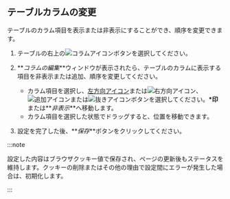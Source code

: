 ## テーブルカラムの変更

テーブルのカラム項目を表示または非表示にすることができ、順序を変更できます。

1.  テーブルの右上の![コラムアイコン](/img/ico-column.svg)ボタンを選択してください。 

2.  **_コラムの編集_**ウィンドウが表示されたら、テーブルのカラムに表示する項目を非表示または追加、順序を変更してください。

    -   カラム項目を選択し、[左方向アイコン](/img/left-arrow.svg)または![右方向アイコン](/img/right-arrow.svg)、![追加アイコン](/img/ico-add.svg)または![抜きアイコン](/img/ico-minus.svg)ボタンを選択してください。**\*印**または**_非表示_**へ移動します。 
    -   カラム項目を選択した状態でドラッグすると、位置を移動できます。

3.  設定を完了した後、**_保存_**ボタンをクリックしてください。

:::note

設定した内容はブラウザクッキー値で保存され、ページの更新後もステータスを維持します。クッキーの削除またはその他の理由で設定間にエラーが発生した場合は、初期化します。

:::

